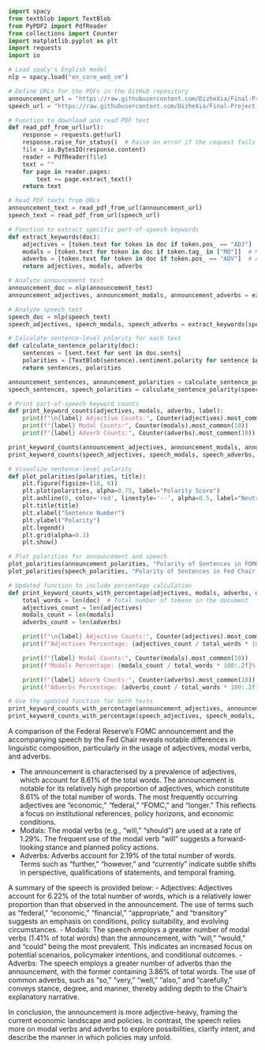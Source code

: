 
```python
import spacy
from textblob import TextBlob
from PyPDF2 import PdfReader
from collections import Counter
import matplotlib.pyplot as plt
import requests
import io

# Load spaCy's English model
nlp = spacy.load("en_core_web_sm")

# Define URLs for the PDFs in the GitHub repository
announcement_url = "https://raw.githubusercontent.com/DizheXia/Final-Project_Dylan-Kevin-Yuqing/8ebdae087c42de75001a133680c9167496ed14f3/NLP%20wording%20document/Federal%20Reserve%20Board%20-%20Federal%20Reserve%20issues%20FOMC%20statement.pdf"
speech_url = "https://raw.githubusercontent.com/DizheXia/Final-Project_Dylan-Kevin-Yuqing/8ebdae087c42de75001a133680c9167496ed14f3/NLP%20wording%20document/Official%20wording%20for%20interest%20rate%20increase.pdf"

# Function to download and read PDF text
def read_pdf_from_url(url):
    response = requests.get(url)
    response.raise_for_status()  # Raise an error if the request fails
    file = io.BytesIO(response.content)
    reader = PdfReader(file)
    text = ""
    for page in reader.pages:
        text += page.extract_text()
    return text

# Read PDF texts from URLs
announcement_text = read_pdf_from_url(announcement_url)
speech_text = read_pdf_from_url(speech_url)

# Function to extract specific part-of-speech keywords
def extract_keywords(doc):
    adjectives = [token.text for token in doc if token.pos_ == "ADJ"]  # Adjectives
    modals = [token.text for token in doc if token.tag_ in ["MD"]]  # Modals (may, might, will)
    adverbs = [token.text for token in doc if token.pos_ == "ADV"]  # Adverbs
    return adjectives, modals, adverbs

# Analyze announcement text
announcement_doc = nlp(announcement_text)
announcement_adjectives, announcement_modals, announcement_adverbs = extract_keywords(announcement_doc)

# Analyze speech text
speech_doc = nlp(speech_text)
speech_adjectives, speech_modals, speech_adverbs = extract_keywords(speech_doc)

# Calculate sentence-level polarity for each text
def calculate_sentence_polarity(doc):
    sentences = [sent.text for sent in doc.sents]
    polarities = [TextBlob(sentence).sentiment.polarity for sentence in sentences]
    return sentences, polarities

announcement_sentences, announcement_polarities = calculate_sentence_polarity(announcement_doc)
speech_sentences, speech_polarities = calculate_sentence_polarity(speech_doc)

# Print part-of-speech keyword counts
def print_keyword_counts(adjectives, modals, adverbs, label):
    print(f"\n{label} Adjective Counts:", Counter(adjectives).most_common(10))
    print(f"{label} Modal Counts:", Counter(modals).most_common(10))
    print(f"{label} Adverb Counts:", Counter(adverbs).most_common(10))

print_keyword_counts(announcement_adjectives, announcement_modals, announcement_adverbs, "Announcement")
print_keyword_counts(speech_adjectives, speech_modals, speech_adverbs, "Speech")

# Visualize sentence-level polarity
def plot_polarities(polarities, title):
    plt.figure(figsize=(10, 6))
    plt.plot(polarities, alpha=0.75, label="Polarity Score")
    plt.axhline(0, color='red', linestyle='--', alpha=0.5, label="Neutral Polarity")
    plt.title(title)
    plt.xlabel("Sentence Number")
    plt.ylabel("Polarity")
    plt.legend()
    plt.grid(alpha=0.3)
    plt.show()

# Plot polarities for announcement and speech
plot_polarities(announcement_polarities, "Polarity of Sentences in FOMC Announcement")
plot_polarities(speech_polarities, "Polarity of Sentences in Fed Chair Speech")

# Updated function to include percentage calculation
def print_keyword_counts_with_percentage(adjectives, modals, adverbs, doc, label):
    total_words = len(doc)  # Total number of tokens in the document
    adjectives_count = len(adjectives)
    modals_count = len(modals)
    adverbs_count = len(adverbs)

    print(f"\n{label} Adjective Counts:", Counter(adjectives).most_common(10))
    print(f"Adjectives Percentage: {adjectives_count / total_words * 100:.2f}% of total words")

    print(f"{label} Modal Counts:", Counter(modals).most_common(10))
    print(f"Modals Percentage: {modals_count / total_words * 100:.2f}% of total words")

    print(f"{label} Adverb Counts:", Counter(adverbs).most_common(10))
    print(f"Adverbs Percentage: {adverbs_count / total_words * 100:.2f}% of total words")

# Use the updated function for both texts
print_keyword_counts_with_percentage(announcement_adjectives, announcement_modals, announcement_adverbs, announcement_doc, "Announcement")
print_keyword_counts_with_percentage(speech_adjectives, speech_modals, speech_adverbs, speech_doc, "Speech")
```



A comparison of the Federal Reserve's FOMC announcement and the accompanying speech by the Fed Chair reveals notable differences in linguistic composition, particularly in the usage of adjectives, modal verbs, and adverbs.

- The announcement is characterised by a prevalence of adjectives, which account for 8.61% of the total words. The announcement is notable for its relatively high proportion of adjectives, which constitute 8.61% of the total number of words. The most frequently occurring adjectives are "economic," "federal," "FOMC," and "longer." This reflects a focus on institutional references, policy horizons, and economic conditions.
- Modals: The modal verbs (e.g., "will," "should") are used at a rate of 1.29%. The frequent use of the modal verb "will" suggests a forward-looking stance and planned policy actions.
- Adverbs: Adverbs account for 2.19% of the total number of words. Terms such as "further," "however," and "currently" indicate subtle shifts in perspective, qualifications of statements, and temporal framing.

A summary of the speech is provided below:
- Adjectives: Adjectives account for 6.22% of the total number of words, which is a relatively lower proportion than that observed in the announcement. The use of terms such as "federal," "economic," "financial," "appropriate," and "transitory" suggests an emphasis on conditions, policy suitability, and evolving circumstances.
- Modals: The speech employs a greater number of modal verbs (1.41% of total words) than the announcement, with "will," "would," and "could" being the most prevalent. This indicates an increased focus on potential scenarios, policymaker intentions, and conditional outcomes.
- Adverbs: The speech employs a greater number of adverbs than the announcement, with the former containing 3.86% of total words. The use of common adverbs, such as "so," "very," "well," "also," and "carefully," conveys stance, degree, and manner, thereby adding depth to the Chair's explanatory narrative.

In conclusion, the announcement is more adjective-heavy, framing the current economic landscape and policies. In contrast, the speech relies more on modal verbs and adverbs to explore possibilities, clarify intent, and describe the manner in which policies may unfold.